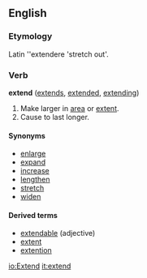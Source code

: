 ==English==

===Etymology===
Latin ''extendere 'stretch out'.

===Verb===
'''extend'''  ([[extends]], [[extended]], [[extending]])
#Make larger in [[area]] or [[extent]].
#Cause to last longer.

====Synonyms====
*[[enlarge]]
*[[expand]]
*[[increase]]
*[[lengthen]]
*[[stretch]]
*[[widen]]

====Derived terms====
*[[extendable]] (adjective)
*[[extent]] <!--the Noun: a single database extention -->
*[[extention]]

[[io:Extend]]
[[it:extend]]